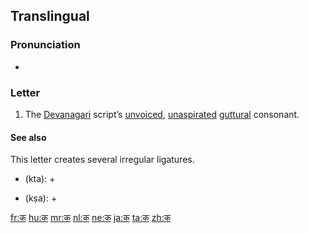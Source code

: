 {{also|क़}}
{{Devanagari character info|hex=915|name=DEVANAGARI LETTER KA|image=[[File:Deva-क-order.gif|100px]]}}
==Translingual==

===Pronunciation===
* {{IPA|/kə/|lang=mul}}

===Letter===
{{mul-deva|ka}}

# The [[Devanagari]] script’s [[unvoiced]], [[unaspirated]] [[guttural]] consonant.

====See also====
This letter creates several irregular ligatures.
* {{l|hi|क्त|sc=Deva}} (kta): {{Deva|क}} + {{Deva|[[त]]}}
* {{l|hi|क्ष|sc=Deva}} (kṣa): {{Deva|क}} + {{Deva|[[ष]]}}

[[fr:क]]
[[hu:क]]
[[mr:क]]
[[nl:क]]
[[ne:क]]
[[ja:क]]
[[ta:क]]
[[zh:क]]
